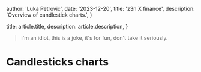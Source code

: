 
  author: 'Luka Petrovic',
  date: '2023-12-20',
  title: 'z3n X finance',
  description: 'Overview of candlestick charts.',
}

  title: article.title,
  description: article.description,
}


> I'm an idiot, this is a joke, it's for fun, don't take it seriously.

# Candlesticks charts
